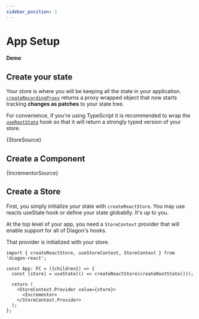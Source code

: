 ```yaml
---
sidebar_position: 1
---
```




# App Setup

#### Demo
<Demo>
  <ExampleApp>
    <Incrementor/>
  </ExampleApp>
</Demo>

## Create your state

Your store is where you will be keeping all the state in your application.  [`createRecordingProxy`](/core/create-recording-proxy.mdx) returns a proxy wrapped object that now starts tracking **changes as patches** to your state tree.  

For convenience, if you're using TypeScript it is recommended to wrap the [`useRootState`](use-root-state.mdx) hook so that it will return a strongly typed version of your store.

<CodeBlock language="ts">{StoreSource}</CodeBlock>

## Create a Component 

<CodeBlock language="tsx">{IncrementorSource}</CodeBlock>

## Create a Store

First, you simply initialize your state with `createReactStore`.  You may use reacts useState hook or define your state globablly.  It's up to you. 

At the top level of your app, you need a `StoreContext` provider that will enable support for all of Diagon's hooks.

That provider is initialized with your store. 

```tsx
import { createReactStore, useStoreContext, StoreContext } from 'diagon-react';

const App: FC = ({children}) => {  
  const [store] = useState(() => createReactStore(createRootState()));

  return (
    <StoreContext.Provider value={store}>
      <Incrementor> 
    </StoreContext.Provider>
  );
};
```
